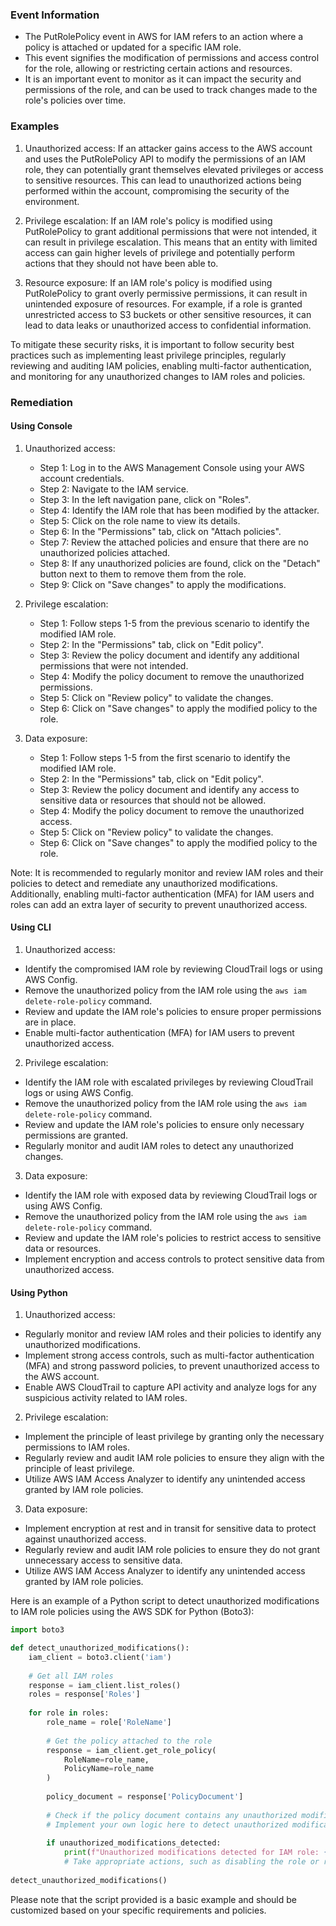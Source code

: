 
### Event Information

- The PutRolePolicy event in AWS for IAM refers to an action where a policy is attached or updated for a specific IAM role.
- This event signifies the modification of permissions and access control for the role, allowing or restricting certain actions and resources.
- It is an important event to monitor as it can impact the security and permissions of the role, and can be used to track changes made to the role's policies over time.


### Examples

1. Unauthorized access: If an attacker gains access to the AWS account and uses the PutRolePolicy API to modify the permissions of an IAM role, they can potentially grant themselves elevated privileges or access to sensitive resources. This can lead to unauthorized actions being performed within the account, compromising the security of the environment.

2. Privilege escalation: If an IAM role's policy is modified using PutRolePolicy to grant additional permissions that were not intended, it can result in privilege escalation. This means that an entity with limited access can gain higher levels of privilege and potentially perform actions that they should not have been able to.

3. Resource exposure: If an IAM role's policy is modified using PutRolePolicy to grant overly permissive permissions, it can result in unintended exposure of resources. For example, if a role is granted unrestricted access to S3 buckets or other sensitive resources, it can lead to data leaks or unauthorized access to confidential information.

To mitigate these security risks, it is important to follow security best practices such as implementing least privilege principles, regularly reviewing and auditing IAM policies, enabling multi-factor authentication, and monitoring for any unauthorized changes to IAM roles and policies.

### Remediation

#### Using Console

1. Unauthorized access:
   - Step 1: Log in to the AWS Management Console using your AWS account credentials.
   - Step 2: Navigate to the IAM service.
   - Step 3: In the left navigation pane, click on "Roles".
   - Step 4: Identify the IAM role that has been modified by the attacker.
   - Step 5: Click on the role name to view its details.
   - Step 6: In the "Permissions" tab, click on "Attach policies".
   - Step 7: Review the attached policies and ensure that there are no unauthorized policies attached.
   - Step 8: If any unauthorized policies are found, click on the "Detach" button next to them to remove them from the role.
   - Step 9: Click on "Save changes" to apply the modifications.

2. Privilege escalation:
   - Step 1: Follow steps 1-5 from the previous scenario to identify the modified IAM role.
   - Step 2: In the "Permissions" tab, click on "Edit policy".
   - Step 3: Review the policy document and identify any additional permissions that were not intended.
   - Step 4: Modify the policy document to remove the unauthorized permissions.
   - Step 5: Click on "Review policy" to validate the changes.
   - Step 6: Click on "Save changes" to apply the modified policy to the role.

3. Data exposure:
   - Step 1: Follow steps 1-5 from the first scenario to identify the modified IAM role.
   - Step 2: In the "Permissions" tab, click on "Edit policy".
   - Step 3: Review the policy document and identify any access to sensitive data or resources that should not be allowed.
   - Step 4: Modify the policy document to remove the unauthorized access.
   - Step 5: Click on "Review policy" to validate the changes.
   - Step 6: Click on "Save changes" to apply the modified policy to the role.

Note: It is recommended to regularly monitor and review IAM roles and their policies to detect and remediate any unauthorized modifications. Additionally, enabling multi-factor authentication (MFA) for IAM users and roles can add an extra layer of security to prevent unauthorized access.

#### Using CLI

1. Unauthorized access:
- Identify the compromised IAM role by reviewing CloudTrail logs or using AWS Config.
- Remove the unauthorized policy from the IAM role using the `aws iam delete-role-policy` command.
- Review and update the IAM role's policies to ensure proper permissions are in place.
- Enable multi-factor authentication (MFA) for IAM users to prevent unauthorized access.

2. Privilege escalation:
- Identify the IAM role with escalated privileges by reviewing CloudTrail logs or using AWS Config.
- Remove the unauthorized policy from the IAM role using the `aws iam delete-role-policy` command.
- Review and update the IAM role's policies to ensure only necessary permissions are granted.
- Regularly monitor and audit IAM roles to detect any unauthorized changes.

3. Data exposure:
- Identify the IAM role with exposed data by reviewing CloudTrail logs or using AWS Config.
- Remove the unauthorized policy from the IAM role using the `aws iam delete-role-policy` command.
- Review and update the IAM role's policies to restrict access to sensitive data or resources.
- Implement encryption and access controls to protect sensitive data from unauthorized access.

#### Using Python

1. Unauthorized access:
- Regularly monitor and review IAM roles and their policies to identify any unauthorized modifications.
- Implement strong access controls, such as multi-factor authentication (MFA) and strong password policies, to prevent unauthorized access to the AWS account.
- Enable AWS CloudTrail to capture API activity and analyze logs for any suspicious activity related to IAM roles.

2. Privilege escalation:
- Implement the principle of least privilege by granting only the necessary permissions to IAM roles.
- Regularly review and audit IAM role policies to ensure they align with the principle of least privilege.
- Utilize AWS IAM Access Analyzer to identify any unintended access granted by IAM role policies.

3. Data exposure:
- Implement encryption at rest and in transit for sensitive data to protect against unauthorized access.
- Regularly review and audit IAM role policies to ensure they do not grant unnecessary access to sensitive data.
- Utilize AWS IAM Access Analyzer to identify any unintended access granted by IAM role policies.

Here is an example of a Python script to detect unauthorized modifications to IAM role policies using the AWS SDK for Python (Boto3):

```python
import boto3

def detect_unauthorized_modifications():
    iam_client = boto3.client('iam')
    
    # Get all IAM roles
    response = iam_client.list_roles()
    roles = response['Roles']
    
    for role in roles:
        role_name = role['RoleName']
        
        # Get the policy attached to the role
        response = iam_client.get_role_policy(
            RoleName=role_name,
            PolicyName=role_name
        )
        
        policy_document = response['PolicyDocument']
        
        # Check if the policy document contains any unauthorized modifications
        # Implement your own logic here to detect unauthorized modifications
        
        if unauthorized_modifications_detected:
            print(f"Unauthorized modifications detected for IAM role: {role_name}")
            # Take appropriate actions, such as disabling the role or reverting the changes
        
detect_unauthorized_modifications()
```

Please note that the script provided is a basic example and should be customized based on your specific requirements and policies.

